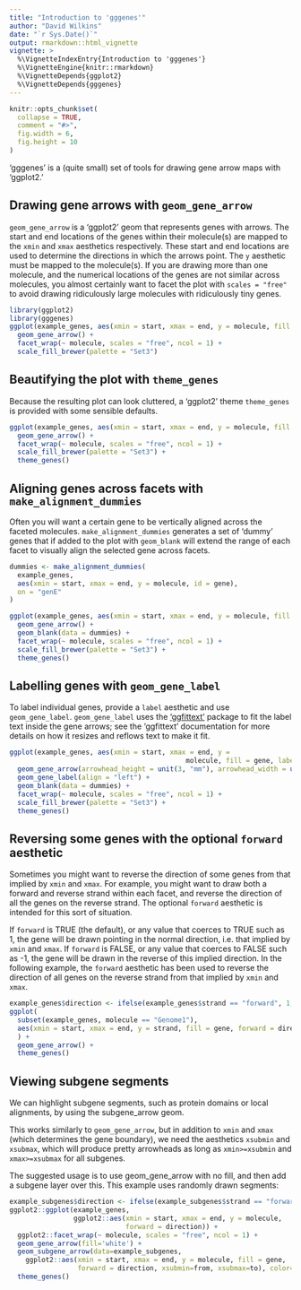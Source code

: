 ```yaml
---
title: "Introduction to 'gggenes'"
author: "David Wilkins"
date: "`r Sys.Date()`"
output: rmarkdown::html_vignette
vignette: >
  %\VignetteIndexEntry{Introduction to 'gggenes'}
  %\VignetteEngine{knitr::rmarkdown}
  %\VignetteDepends{ggplot2}
  %\VignetteDepends{gggenes}
---
```


```r
knitr::opts_chunk$set(
  collapse = TRUE,
  comment = "#>",
  fig.width = 6,
  fig.height = 10
)
```

'gggenes' is a (quite small) set of tools for drawing gene arrow maps with
'ggplot2.'

## Drawing gene arrows with `geom_gene_arrow`

`geom_gene_arrow` is a 'ggplot2' geom that represents genes with arrows. The
start and end locations of the genes within their molecule(s) are mapped to the
`xmin` and `xmax` aesthetics respectively. These start and end locations are
used to determine the directions in which the arrows point. The `y` aesthetic
must be mapped to the molecule(s). If you are drawing more than one molecule,
and the numerical locations of the genes are not similar across molecules, you
almost certainly want to facet the plot with `scales = "free"` to avoid drawing
ridiculously large molecules with ridiculously tiny genes.

```r
library(ggplot2)
library(gggenes)
ggplot(example_genes, aes(xmin = start, xmax = end, y = molecule, fill = gene)) +
  geom_gene_arrow() +
  facet_wrap(~ molecule, scales = "free", ncol = 1) +
  scale_fill_brewer(palette = "Set3")
```

## Beautifying the plot with `theme_genes`

Because the resulting plot can look cluttered, a 'ggplot2' theme `theme_genes`
is provided with some sensible defaults.

```r
ggplot(example_genes, aes(xmin = start, xmax = end, y = molecule, fill = gene)) +
  geom_gene_arrow() +
  facet_wrap(~ molecule, scales = "free", ncol = 1) +
  scale_fill_brewer(palette = "Set3") +
  theme_genes()
```

## Aligning genes across facets with `make_alignment_dummies`

Often you will want a certain gene to be vertically aligned across the faceted
molecules. `make_alignment_dummies` generates a set of 'dummy' genes that if
added to the plot with `geom_blank` will extend the range of each facet to
visually align the selected gene across facets.

```r
dummies <- make_alignment_dummies(
  example_genes,
  aes(xmin = start, xmax = end, y = molecule, id = gene),
  on = "genE"
)

ggplot(example_genes, aes(xmin = start, xmax = end, y = molecule, fill = gene)) +
  geom_gene_arrow() +
  geom_blank(data = dummies) +
  facet_wrap(~ molecule, scales = "free", ncol = 1) +
  scale_fill_brewer(palette = "Set3") +
  theme_genes()
```

## Labelling genes with `geom_gene_label`

To label individual genes, provide a `label` aesthetic and use
`geom_gene_label`. `geom_gene_label` uses the
['ggfittext'](https://github.com/wilkox/ggfittext) package to fit the label
text inside the gene arrows; see the 'ggfittext' documentation for more details
on how it resizes and reflows text to make it fit.

```r
ggplot(example_genes, aes(xmin = start, xmax = end, y =
                                            molecule, fill = gene, label = gene)) +
  geom_gene_arrow(arrowhead_height = unit(3, "mm"), arrowhead_width = unit(1, "mm")) +
  geom_gene_label(align = "left") +
  geom_blank(data = dummies) +
  facet_wrap(~ molecule, scales = "free", ncol = 1) +
  scale_fill_brewer(palette = "Set3") +
  theme_genes()
```

## Reversing some genes with the optional `forward` aesthetic

Sometimes you might want to reverse the direction of some genes from that
implied by `xmin` and `xmax`. For example, you might want to draw both a
forward and reverse strand within each facet, and reverse the direction of all
the genes on the reverse strand. The optional `forward` aesthetic is intended
for this sort of situation.

If `forward` is TRUE (the default), or any value that coerces to TRUE such as
1, the gene will be drawn pointing in the normal direction, i.e. that implied
by `xmin` and `xmax`. If `forward` is FALSE, or any value that coerces to FALSE
such as -1, the gene will be drawn in the reverse of this implied direction. In
the following example, the `forward` aesthetic has been used to reverse the
direction of all genes on the reverse strand from that implied by `xmin` and
`xmax`.

```r
example_genes$direction <- ifelse(example_genes$strand == "forward", 1, -1)
ggplot(
  subset(example_genes, molecule == "Genome1"),
  aes(xmin = start, xmax = end, y = strand, fill = gene, forward = direction)
  ) +
  geom_gene_arrow() +
  theme_genes()
```

## Viewing subgene segments

We can highlight subgene segments, such as protein domains or local alignments,
by using the subgene_arrow geom.

This works similarly to `geom_gene_arrow`, but in addition to `xmin` and `xmax`
(which determines the gene boundary), we need the aesthetics `xsubmin` and
`xsubmax`, which will produce pretty arrowheads as long as `xmin>=xsubmin` and
`xmax>=xsubmax` for all subgenes.

The suggested usage is to use geom_gene_arrow with no fill, and then add a
subgene layer over this. This example uses randomly drawn segments:

```r
example_subgenes$direction <- ifelse(example_subgenes$strand == "forward", 1, -1)
ggplot2::ggplot(example_genes,
                ggplot2::aes(xmin = start, xmax = end, y = molecule,
                             forward = direction)) +
  ggplot2::facet_wrap(~ molecule, scales = "free", ncol = 1) +
  geom_gene_arrow(fill='white') +
  geom_subgene_arrow(data=example_subgenes,
    ggplot2::aes(xmin = start, xmax = end, y = molecule, fill = gene,
                 forward = direction, xsubmin=from, xsubmax=to), color='black', alpha=.7) +
  theme_genes()
```
